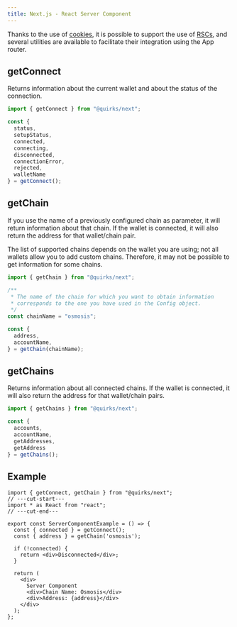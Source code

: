 ```yaml
---
title: Next.js - React Server Component
---
```


Thanks to the use of [cookies](/docs/getting-started/react/ssr-with-cookies), it is possible to support the use of [RSCs](https://vercel.com/blog/understanding-react-server-components), and several utilities are available to facilitate their integration using the App router.

## getConnect

Returns information about the current wallet and about the status of the connection.

```ts twoslash
import { getConnect } from "@quirks/next";

const {
  status,
  setupStatus,
  connected,
  connecting,
  disconnected,
  connectionError,
  rejected,
  walletName
} = getConnect();
```

## getChain

If you use the name of a previously configured chain as parameter, it will 
return information about that chain. If the wallet is connected, it will also 
return the address for that wallet/chain pair.

<Callout title="Note">
The list of supported chains depends on the wallet you are using; not all 
wallets allow you to add custom chains. Therefore, it may not be possible to 
get information for some chains.
</Callout>

```ts twoslash
import { getChain } from "@quirks/next";

/**
 * The name of the chain for which you want to obtain information
 * corresponds to the one you have used in the Config object.
 */
const chainName = "osmosis";

const {
  address,
  accountName,
} = getChain(chainName);
```

## getChains

Returns information about all connected chains. If the wallet is connected, 
it will also return the address for that wallet/chain pairs.

```ts twoslash
import { getChains } from "@quirks/next";

const {
  accounts,
  accountName,
  getAddresses,
  getAddress
} = getChains();
```

## Example

```tsx twoslash title="/app/server-component-example.tsx"
import { getConnect, getChain } from "@quirks/next";
// ---cut-start---
import * as React from "react";
// ---cut-end---

export const ServerComponentExample = () => {
  const { connected } = getConnect();
  const { address } = getChain('osmosis');

  if (!connected) {
    return <div>Disconnected</div>;
  }

  return (
    <div>
      Server Component
      <div>Chain Name: Osmosis</div>
      <div>Address: {address}</div>
    </div>
  );
};
```
